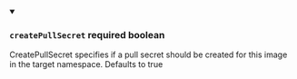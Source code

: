 
<details className="config-field" data-expandable="false" open>
<summary>

### `createPullSecret` <span class="config-field-required" data-required="false">required</span> <span class="config-field-type">boolean</span> <span class="config-field-default"></span>

CreatePullSecret specifies if a pull secret should be created for this image in the
target namespace. Defaults to true

</summary>



</details>
